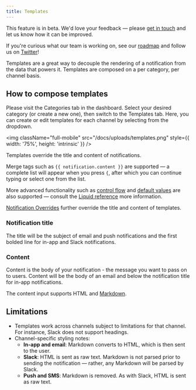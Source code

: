 ```yaml
---
title: Templates
---
```


<Note className="text-darkPurple bg-lightPurple bg-opacity-5 border-none text-lg">
This feature is in beta. We'd love your feedback — please <a href="mailto:hello@magicbell.com">get in touch</a> and let us know how it can be improved.

If you're curious what our team is working on, see our <a href="https://roadmap.magicbell.community/">roadmap</a> and follow us on <a href="https://twitter.com/magicbell_io">Twitter</a>!
</Note>

Templates are a great way to decouple the rendering of a notification from the data that powers it. Templates are composed on a per category, per channel basis.

## How to compose templates

Please visit the Categories tab in the dashboard. Select your desired category (or create a new one), then switch to the Templates tab. Here, you can create or edit templates for each channel by selecting from the dropdown.

<img
  className="full-mobile"
  src="/docs/uploads/templates.png"
  style={{ width: '75%', height: 'intrinsic' }}
/>

Templates override the title and content of notifications.

Merge tags such as `{{ notification.content }}` are supported — a complete list will appear when you press `{`, after which you can continue typing or select one from the list.

More advanced functionality such as [control flow](https://shopify.github.io/liquid/tags/control-flow/) and [default values](https://shopify.github.io/liquid/filters/default/) are also supported — consult the [Liquid reference](https://shopify.github.io/liquid/basics/introduction/) more information.

[Notification Overrides](/docs/overrides) further override the title and content of templates.

### Notification title

The title will be the subject of email and push notifications and the first bolded line for in-app and Slack notifications.

### Content

Content is the body of your notification - the message you want to pass on to users. Content will be the body of an email and below the notification title for in-app notifications.

The content input supports HTML and [Markdown](https://www.markdownguide.org/basic-syntax/).

## Limitations

- Templates work across channels subject to limitations for that channel. For instance, Slack does not support headings.
- Channel-specific styling notes:
  - **In-app and email**: Markdown converts to HTML, which is then sent to the user.
  - **Slack**: HTML is sent as raw text. Markdown is not parsed prior to sending the notification — rather, any Markdown will be parsed by Slack.
  - **Push and SMS**: Markdown is removed. As with Slack, HTML is sent as raw text.
